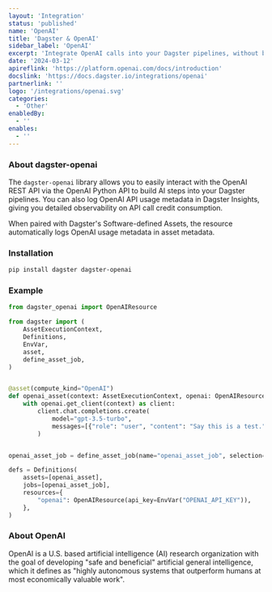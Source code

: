 ```yaml
---
layout: 'Integration'
status: 'published'
name: 'OpenAI'
title: 'Dagster & OpenAI'
sidebar_label: 'OpenAI'
excerpt: 'Integrate OpenAI calls into your Dagster pipelines, without breaking the bank.'
date: '2024-03-12'
apireflink: 'https://platform.openai.com/docs/introduction'
docslink: 'https://docs.dagster.io/integrations/openai'
partnerlink: ''
logo: '/integrations/openai.svg'
categories:
  - 'Other'
enabledBy:
  - ''
enables:
  - ''
---
```


### About dagster-openai

The `dagster-openai` library allows you to easily interact with the OpenAI REST API via the OpenAI Python API to build AI steps into your Dagster pipelines. You can also log OpenAI API usage metadata in Dagster Insights, giving you detailed observability on API call credit consumption.

When paired with Dagster's Software-defined Assets, the resource automatically logs OpenAI usage metadata in asset metadata.

### Installation

```bash
pip install dagster dagster-openai
```

### Example

```python
from dagster_openai import OpenAIResource

from dagster import (
    AssetExecutionContext,
    Definitions,
    EnvVar,
    asset,
    define_asset_job,
)


@asset(compute_kind="OpenAI")
def openai_asset(context: AssetExecutionContext, openai: OpenAIResource):
    with openai.get_client(context) as client:
        client.chat.completions.create(
            model="gpt-3.5-turbo",
            messages=[{"role": "user", "content": "Say this is a test."}],
        )


openai_asset_job = define_asset_job(name="openai_asset_job", selection="openai_asset")

defs = Definitions(
    assets=[openai_asset],
    jobs=[openai_asset_job],
    resources={
        "openai": OpenAIResource(api_key=EnvVar("OPENAI_API_KEY")),
    },
)
```

### About OpenAI

OpenAI is a U.S. based artificial intelligence (AI) research organization with the goal of developing "safe and beneficial" artificial general intelligence, which it defines as "highly autonomous systems that outperform humans at most economically valuable work".

